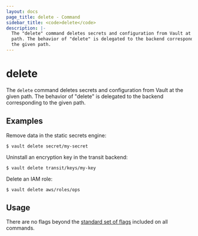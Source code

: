 ```yaml
---
layout: docs
page_title: delete - Command
sidebar_title: <code>delete</code>
description: |-
  The "delete" command deletes secrets and configuration from Vault at the given
  path. The behavior of "delete" is delegated to the backend corresponding to
  the given path.
---
```


# delete

The `delete` command deletes secrets and configuration from Vault at the given
path. The behavior of "delete" is delegated to the backend corresponding to the
given path.

## Examples

Remove data in the static secrets engine:

```text
$ vault delete secret/my-secret
```

Uninstall an encryption key in the transit backend:

```text
$ vault delete transit/keys/my-key
```

Delete an IAM role:

```text
$ vault delete aws/roles/ops
```

## Usage

There are no flags beyond the [standard set of flags](/vault/docs/commands)
included on all commands.

